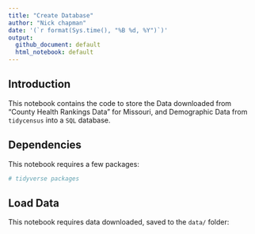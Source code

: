 ```yaml
---
title: "Create Database"
author: "Nick chapman"
date: '(`r format(Sys.time(), "%B %d, %Y")`)'
output: 
  github_document: default
  html_notebook: default 
---
```


## Introduction
This notebook contains the code to store the Data downloaded from "County Health Rankings Data" for Missouri, and Demographic Data from `tidycensus` into a `SQL` database.

## Dependencies
This notebook requires a few packages:

```r
# tidyverse packages
```

## Load Data
This notebook requires data downloaded, saved to the `data/` folder:

```r
```